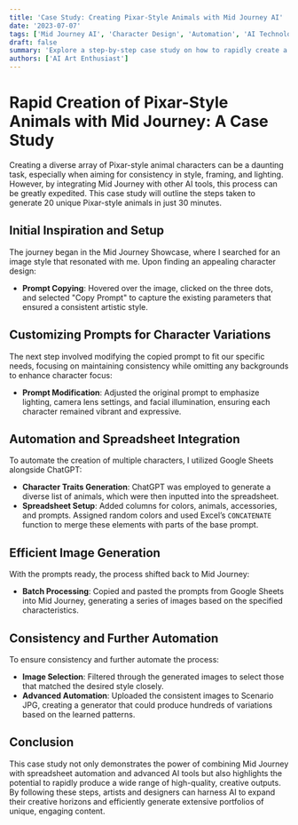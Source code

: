 ```yaml
---
title: 'Case Study: Creating Pixar-Style Animals with Mid Journey AI'
date: '2023-07-07'
tags: ['Mid Journey AI', 'Character Design', 'Automation', 'AI Technology']
draft: false
summary: 'Explore a step-by-step case study on how to rapidly create a series of Pixar-style animals using Mid Journey and additional AI tools.'
authors: ['AI Art Enthusiast']
---
```


# Rapid Creation of Pixar-Style Animals with Mid Journey: A Case Study

Creating a diverse array of Pixar-style animal characters can be a daunting task, especially when aiming for consistency in style, framing, and lighting. However, by integrating Mid Journey with other AI tools, this process can be greatly expedited. This case study will outline the steps taken to generate 20 unique Pixar-style animals in just 30 minutes.

## Initial Inspiration and Setup

The journey began in the Mid Journey Showcase, where I searched for an image style that resonated with me. Upon finding an appealing character design:

- **Prompt Copying**: Hovered over the image, clicked on the three dots, and selected "Copy Prompt" to capture the existing parameters that ensured a consistent artistic style.

## Customizing Prompts for Character Variations

The next step involved modifying the copied prompt to fit our specific needs, focusing on maintaining consistency while omitting any backgrounds to enhance character focus:

- **Prompt Modification**: Adjusted the original prompt to emphasize lighting, camera lens settings, and facial illumination, ensuring each character remained vibrant and expressive.

## Automation and Spreadsheet Integration

To automate the creation of multiple characters, I utilized Google Sheets alongside ChatGPT:

- **Character Traits Generation**: ChatGPT was employed to generate a diverse list of animals, which were then inputted into the spreadsheet.
- **Spreadsheet Setup**: Added columns for colors, animals, accessories, and prompts. Assigned random colors and used Excel’s `CONCATENATE` function to merge these elements with parts of the base prompt.

## Efficient Image Generation

With the prompts ready, the process shifted back to Mid Journey:

- **Batch Processing**: Copied and pasted the prompts from Google Sheets into Mid Journey, generating a series of images based on the specified characteristics.

## Consistency and Further Automation

To ensure consistency and further automate the process:

- **Image Selection**: Filtered through the generated images to select those that matched the desired style closely.
- **Advanced Automation**: Uploaded the consistent images to Scenario JPG, creating a generator that could produce hundreds of variations based on the learned patterns.

## Conclusion

This case study not only demonstrates the power of combining Mid Journey with spreadsheet automation and advanced AI tools but also highlights the potential to rapidly produce a wide range of high-quality, creative outputs. By following these steps, artists and designers can harness AI to expand their creative horizons and efficiently generate extensive portfolios of unique, engaging content.
